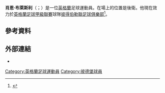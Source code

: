 '''肖恩·布萊斯利'''（{{lang-en|Shaun Brisley}}；{{bd|1990年|5月6日}}）是一位[[英格蘭|英格蘭]]足球運動員。在場上的位置是後衛。他現在效力於[[英格蘭足球甲級聯賽|英格蘭足球甲級聯賽]]球隊[[彼得伯勒聯足球俱樂部|彼得伯勒聯足球俱樂部]]<ref>{{cite web | title= Peterborough United to sign Macclesfield Town's Brisley | url=http://www.bbc.co.uk/sport/0/football/16972064 | publisher=BBC Sport | date=9 February 2012 | accessdate=16 February 2012}}</ref>。
==參考資料==
{{reflist}}

==外部連結==
*{{soccerbase|48834}}

{{DEFAULTSORT:Brisley, Shaun}}
[[Category:英格蘭足球運動員|Category:英格蘭足球運動員]]
[[Category:彼德堡球員|Category:彼德堡球員]]
{{Sport-bio-stub}}